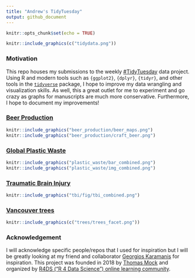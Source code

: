 ```yaml
---
title: "Andrew's TidyTuesday"
output: github_document
---
```


```r
knitr::opts_chunk$set(echo = TRUE)
```

```r
knitr::include_graphics(c("tidydata.png"))
```

### Motivation
This repo houses my submissions to the weekly [#TidyTuesday](https://github.com/rfordatascience/tidytuesday) data project. Using R and modern tools such as `{ggplot2}`, `{dplyr}`, `{tidyr}`, and other tools in the  [`tidyverse`](https://www.tidyverse.org) package, I hope to improve my data wrangling and visualization skills. As well, this a great outlet for me to experiment and go crazy as graphs for manuscripts are much more conservative. Furthermore, I hope to document my improvements!


### [Beer Production](https://github.com/rfordatascience/tidytuesday/blob/master/data/2020/2020-03-31/readme.md)

```r
knitr::include_graphics("beer_production/beer_maps.png")
knitr::include_graphics("beer_production/craft_beer.png")
```

### [Global Plastic Waste](https://github.com/rfordatascience/tidytuesday/tree/master/data/2019/2019-05-21)

```r
knitr::include_graphics("plastic_waste/bar_combined.png")
knitr::include_graphics("plastic_waste/img_combined.png")
```

### [Traumatic Brain Injury](https://github.com/rfordatascience/tidytuesday/blob/master/data/2020/2020-03-24/readme.md)
```r
knitr::include_graphics("tbi/fig/tbi_combined.png")
```

### [Vancouver trees](https://github.com/andr3wli/tidytuesday/tree/main/trees)
```r
knitr::include_graphics(c("trees/trees_facet.png"))
```

### Acknowledgement
I will acknowledge specific people/repos that I used for inspiration but I will be greatly looking at my friend and collaborator [Georgios Karamanis](https://github.com/gkaramanis) for inspiration. This project was founded in 2018 by [Thomas Mock](https://thomasmock.netlify.app) and organized by [R4DS ("R 4 Data Science") online learning community](https://twitter.com/r4dscommunity).